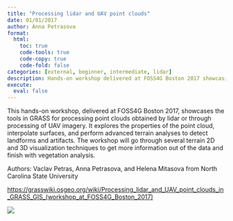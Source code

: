 ```yaml
---
title: "Processing lidar and UAV point clouds"
date: 01/01/2017
author: Anna Petrasova
format: 
  html:
    toc: true
    code-tools: true
    code-copy: true
    code-fold: false
categories: [external, beginner, intermediate, lidar]
description: Hands-on workshop delivered at FOSS4G Boston 2017 showcasing GRASS tools for processing point clouds.
execute: 
  eval: false
---
```


This hands-on workshop, delivered at FOSS4G Boston 2017, showcases the tools in GRASS for processing point clouds obtained by lidar or through processing of UAV imagery. It explores the properties of the point cloud, interpolate surfaces, and perform advanced terrain analyses to detect landforms and artifacts. The workshop will go through several terrain 2D and 3D visualization techniques to get more information out of the data and finish with vegetation analysis.

Authors: Vaclav Petras, Anna Petrasova, and Helena Mitasova from North Carolina State University

<https://grasswiki.osgeo.org/wiki/Processing_lidar_and_UAV_point_clouds_in_GRASS_GIS_(workshop_at_FOSS4G_Boston_2017)>

![](images/lidar_workshop_Boston.png){.preview-image}
